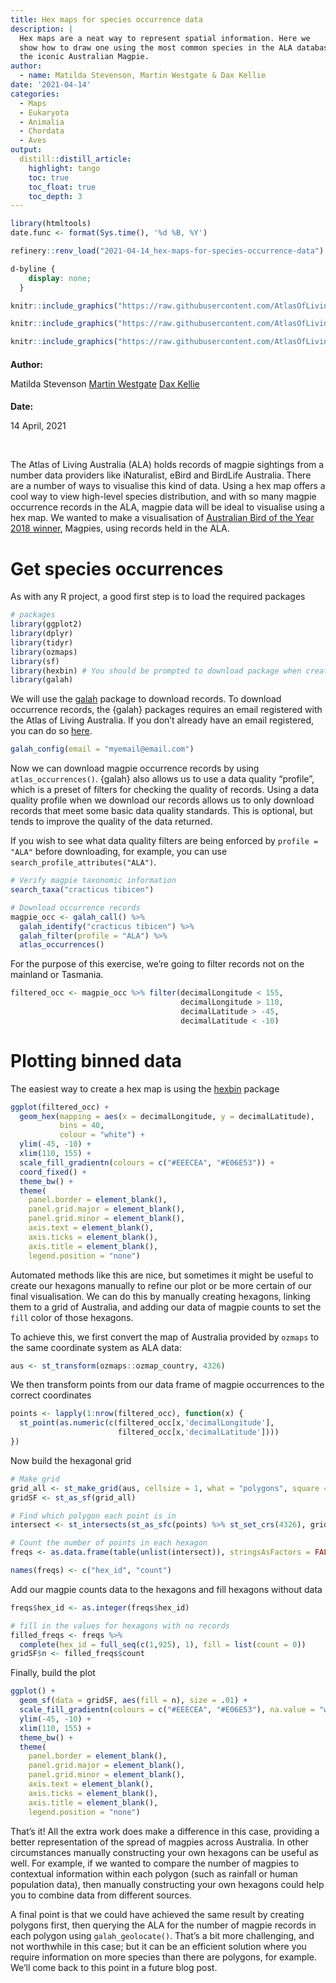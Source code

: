 ```yaml
---
title: Hex maps for species occurrence data
description: |
  Hex maps are a neat way to represent spatial information. Here we 
  show how to draw one using the most common species in the ALA database: 
  the iconic Australian Magpie.
author:
  - name: Matilda Stevenson, Martin Westgate & Dax Kellie
date: '2021-04-14'
categories: 
  - Maps
  - Eukaryota
  - Animalia
  - Chordata
  - Aves
output: 
  distill::distill_article:
    highlight: tango
    toc: true
    toc_float: true
    toc_depth: 3
---
```


<!-- Complete title, description, author and date for website metadata -->

```r
library(htmltools)
date.func <- format(Sys.time(), '%d %B, %Y')
```

<!-- Add reproducible environment with renv -->
```r
refinery::renv_load("2021-04-14_hex-maps-for-species-occurrence-data")
```

<!-- remove distill metadata section -->
```css
d-byline {
    display: none;
  }
```


<!-- Author card -->

:::author-card
:::float-image

<!-- Author image -->

```r
knitr::include_graphics("https://raw.githubusercontent.com/AtlasOfLivingAustralia/SDS_website/main/images/people/dax.jpg")
```

```r
knitr::include_graphics("https://raw.githubusercontent.com/AtlasOfLivingAustralia/SDS_website/main/images/people/martin.jpg")
```

```r
knitr::include_graphics("https://raw.githubusercontent.com/AtlasOfLivingAustralia/SDS_website/main/images/people/matilda.jpg")
```

:::author-card-text
<!-- Author name -->
<h4 style = "margin-bottom:5px">Author:</h4>
Matilda Stevenson
[Martin Westgate](people/Westgate_Martin/index.html)
[Dax Kellie](people/Kellie_Dax/index.html)

<!-- Date -->
<h4 style = "margin-bottom:5px">Date:</h4>
14 April, 2021
:::

:::
:::

<br>

<!-- Beginning of your article -->

The Atlas of Living Australia (ALA) holds records of magpie sightings from a number data providers like iNaturalist, eBird and BirdLife Australia. There are a number of ways to visualise this kind of data. Using a hex map offers a cool way to view high-level species distribution, and with so many magpie occurrence records in the ALA, magpie data will be ideal to visualise using a hex map. 
We wanted to make a visualisation of [Australian Bird of the Year 2018 winner](https://www.abc.net.au/news/2017-12-11/bird-of-the-year-magpie-defeats-teambinchicken/9245242), Magpies, using records held in the ALA.

# Get species occurrences

As with any R project, a good first step is to load the required packages

```r
# packages
library(ggplot2)
library(dplyr)
library(tidyr)
library(ozmaps)
library(sf)
library(hexbin) # You should be prompted to download package when creating map
library(galah)
```

We will use the [galah](https://atlasoflivingaustralia.github.io/galah/index.html) package to download records. To download occurrence records, the {galah} packages requires an email registered with the Atlas of Living Australia. If you don't already have an email registered, you can do so [here](https://auth.ala.org.au/userdetails/registration/createAccount).

```r
galah_config(email = "myemail@email.com")
```

Now we can download magpie occurrence records by using `atlas_occurrences()`. {galah} also allows us to use a data quality "profile", which is a preset of filters for checking the quality of records. Using a data quality profile when we download our records allows us to only download records that meet some basic data quality standards. This is optional, but tends to improve the quality of the data returned. 

If you wish to see what data quality filters are being enforced by `profile = "ALA"` before downloading, for example, you can use `search_profile_attributes("ALA")`.

```r
# Verify magpie taxonomic information
search_taxa("cracticus tibicen")

# Download occurrence records
magpie_occ <- galah_call() %>%
  galah_identify("cracticus tibicen") %>%
  galah_filter(profile = "ALA") %>%
  atlas_occurrences()
```

For the purpose of this exercise, we're going to filter records not on the mainland or Tasmania.

```r
filtered_occ <- magpie_occ %>% filter(decimalLongitude < 155,
                                      decimalLongitude > 110,
                                      decimalLatitude > -45,
                                      decimalLatitude < -10)
```

# Plotting binned data

The easiest way to create a hex map is using the [hexbin](https://github.com/edzer/hexbin) package

```r
ggplot(filtered_occ) +
  geom_hex(mapping = aes(x = decimalLongitude, y = decimalLatitude), 
           bins = 40, 
           colour = "white") +
  ylim(-45, -10) +
  xlim(110, 155) +
  scale_fill_gradientn(colours = c("#EEECEA", "#E06E53")) +
  coord_fixed() +
  theme_bw() +
  theme(
    panel.border = element_blank(),
    panel.grid.major = element_blank(),
    panel.grid.minor = element_blank(),
    axis.text = element_blank(),
    axis.ticks = element_blank(),
    axis.title = element_blank(),
    legend.position = "none")
```

Automated methods like this are nice, but sometimes it might be useful to create our hexagons manually to refine our plot or be more certain of our final visualisation. We can do this by manually creating hexagons, linking them to a grid of Australia, and adding our data of magpie counts to set the `fill` color of those hexagons. 

To achieve this, we first convert the map of Australia provided by `ozmaps` to the same coordinate system as ALA data:

```r
aus <- st_transform(ozmaps::ozmap_country, 4326)
```

We then transform points from our data frame of magpie occurrences to the correct coordinates

```r
points <- lapply(1:nrow(filtered_occ), function(x) {
  st_point(as.numeric(c(filtered_occ[x,'decimalLongitude'],
                        filtered_occ[x,'decimalLatitude'])))
})
```

Now build the hexagonal grid

```r
# Make grid
grid_all <- st_make_grid(aus, cellsize = 1, what = "polygons", square = FALSE)[aus]
gridSF <- st_as_sf(grid_all)

# Find which polygon each point is in
intersect <- st_intersects(st_as_sfc(points) %>% st_set_crs(4326), gridSF)

# Count the number of points in each hexagon
freqs <- as.data.frame(table(unlist(intersect)), stringsAsFactors = FALSE)

names(freqs) <- c("hex_id", "count")
```

Add our magpie counts data to the hexagons and fill hexagons without data

```r
freqs$hex_id <- as.integer(freqs$hex_id)

# fill in the values for hexagons with no records
filled_freqs <- freqs %>%
  complete(hex_id = full_seq(c(1,925), 1), fill = list(count = 0))
gridSF$n <- filled_freqs$count
```

Finally, build the plot

```r
ggplot() +
  geom_sf(data = gridSF, aes(fill = n), size = .01) +
  scale_fill_gradientn(colours = c("#EEECEA", "#E06E53"), na.value = "white", trans = "log2") +
  ylim(-45, -10) +
  xlim(110, 155) +
  theme_bw() +
  theme(
    panel.border = element_blank(),
    panel.grid.major = element_blank(),
    panel.grid.minor = element_blank(),
    axis.text = element_blank(),
    axis.ticks = element_blank(),
    axis.title = element_blank(),
    legend.position = "none") 
```

That's it! All the extra work does make a difference in this case, providing a better representation of the spread of magpies across Australia. In other circumstances manually constructing your own hexagons can be useful as well. For example, if we wanted to compare the number of magpies to contextual information within each polygon (such as rainfall or human population data), then manually constructing your own hexagons could help you to combine data from different sources.

A final point is that we could have achieved the same result by creating polygons first, then querying the ALA for the number of magpie records in each polygon using `galah_geolocate()`. That's a bit more challenging, and not worthwhile in this case; but it can be an efficient solution where you require information on more species than there are polygons, for example. We'll come back to this point in a future blog post.